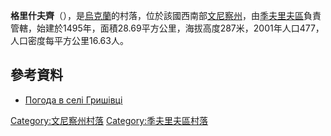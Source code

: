 {{coord|48|56|55|N|28|20|34|E|scale:30000|display=title}}

'''格里什夫齊'''（{{lang-uk|Гришівці}}），是[[烏克蘭|烏克蘭]]的村落，位於該國西南部[[文尼察州|文尼察州]]，由[[季夫里夫區|季夫里夫區]]負責管轄，始建於1495年，面積28.69平方公里，海拔高度287米，2001年人口477，人口密度每平方公里16.63人。

==參考資料==
* [http://weather.in.ua/ua/vinnickaja/5993 Погода в селі Гришівці] {{Wayback|url=http://weather.in.ua/ua/vinnickaja/5993 |date=20111220073752 }}

[[Category:文尼察州村落|Category:文尼察州村落]]
[[Category:季夫里夫區村落|Category:季夫里夫區村落]]


{{Vinnytsia-geo-stub}}